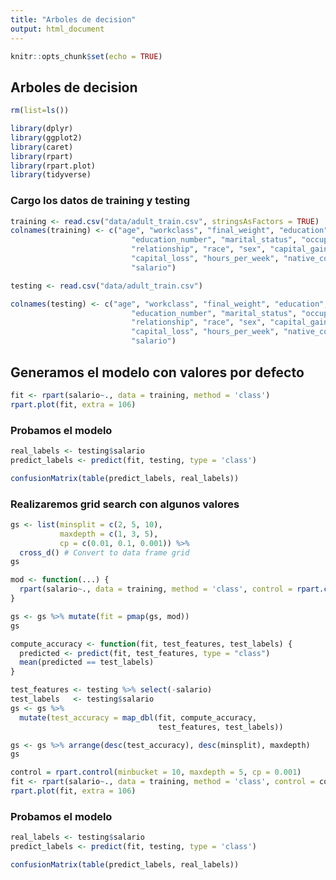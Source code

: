 ---
title: "Arboles de decision"
output: html_document
---

```{r setup, include=FALSE}
knitr::opts_chunk$set(echo = TRUE)
```

## Arboles de decision


```{r}
rm(list=ls())
```

```{r}
library(dplyr)
library(ggplot2)
library(caret)
library(rpart)
library(rpart.plot)
library(tidyverse)
```

### Cargo los datos de training y testing

```{r}
training <- read.csv("data/adult_train.csv", stringsAsFactors = TRUE)
colnames(training) <- c("age", "workclass", "final_weight", "education",
                           "education_number", "marital_status", "occupation",
                           "relationship", "race", "sex", "capital_gain",
                           "capital_loss", "hours_per_week", "native_country",
                           "salario")

testing <- read.csv("data/adult_train.csv")

colnames(testing) <- c("age", "workclass", "final_weight", "education",
                           "education_number", "marital_status", "occupation",
                           "relationship", "race", "sex", "capital_gain",
                           "capital_loss", "hours_per_week", "native_country",
                           "salario")
```

## Generamos el modelo con valores por defecto
```{r}
fit <- rpart(salario~., data = training, method = 'class')
rpart.plot(fit, extra = 106)
```

### Probamos el modelo
```{r}
real_labels <- testing$salario
predict_labels <- predict(fit, testing, type = 'class')

confusionMatrix(table(predict_labels, real_labels))
```
### Realizaremos grid search con algunos valores

```{r}
gs <- list(minsplit = c(2, 5, 10),
           maxdepth = c(1, 3, 5),
           cp = c(0.01, 0.1, 0.001)) %>% 
  cross_d() # Convert to data frame grid
gs
```

```{r}
mod <- function(...) {
  rpart(salario~., data = training, method = 'class', control = rpart.control(...))
}

gs <- gs %>% mutate(fit = pmap(gs, mod))
gs
```
```{r}
compute_accuracy <- function(fit, test_features, test_labels) {
  predicted <- predict(fit, test_features, type = "class")
  mean(predicted == test_labels)
}
```

```{r}
test_features <- testing %>% select(-salario)
test_labels   <- testing$salario
gs <- gs %>%
  mutate(test_accuracy = map_dbl(fit, compute_accuracy,
                                 test_features, test_labels))
```

```{r}
gs <- gs %>% arrange(desc(test_accuracy), desc(minsplit), maxdepth)
gs
```

```{r, fig.height = 10, fig.width = 10, fig.align = "center"}
control = rpart.control(minbucket = 10, maxdepth = 5, cp = 0.001)
fit <- rpart(salario~., data = training, method = 'class', control = control)
rpart.plot(fit, extra = 106)
```

### Probamos el modelo
```{r}
real_labels <- testing$salario
predict_labels <- predict(fit, testing, type = 'class')

confusionMatrix(table(predict_labels, real_labels))
```